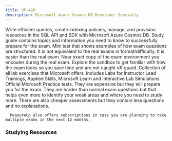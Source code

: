 ```yaml
---
title: DP-420
description: Microsoft Azure Cosmos DB Developer Specialty
---
```


<Card title="Get Started" icon="star"> 
  <LinkCard title="Exam DP-420: Microsoft Azure Cosmos DB Developer Specialty" href="https://learn.microsoft.com/certifications/exams/dp-420?WT.mc_id=studentamb_165290" target="_blank"/>
      Write efficient queries, create indexing policies, manage, and provision resources in the SQL API and SDK with Microsoft Azure Cosmos DB.
  <LinkCard title="DP-420 Study Guide" href="https://learn.microsoft.com/credentials/certifications/resources/study-guides/dp-420?WT.mc_id=studentamb_165290" target="_blank"/>
      Study guide contains topics and information you need to know to successfully prepare for the exam.
  <LinkCard title="Practice Assessment" href="https://learn.microsoft.com/en-us/credentials/certifications/azure-cosmos-db-developer-specialty/practice/assessment?assessment-type=practice&assessmentId=104&practice-assessment-type=certification&WT.mc_id=studentamb_165290" target="_blank"/>
      Mini test that shows examples of how exam questions are structured. It is not equivalent to the real exams in format/difficulty. It is easier than the real exam.
  <LinkCard title="Exam Sandbox" href="https://aka.ms/examdemo" target="_blank"/>
      Near exact copy of the exam environment you encouter during the real exam. Explore the sandbox to get familiar with how the exam looks so you save time and are not caught off guard. 
  <LinkCard title="GitHub Labs" href="https://github.com/MicrosoftLearning/dp-420-cosmos-db-dev" target="_blank"/>
      Collection of all lab exercises that Microsoft offers. Includes Labs for Instructor Lead Trainings, Applied Skills, Microsoft Learn and Interactive Lab Simulations.
</Card>

<Card title="MeasureUp Practice Tests" icon="open-book"> 
<CardGrid>
  <LinkCard title="MeasureUp Assessment" href="https://www.measureup.com/assessment-dp-420-designing-and-implementing-cloud-native-applications-using-microsoft-azure-cosmos-db.html#u44" target="_blank"/>
  <LinkCard title="MeasureUp Practice Test" href="https://www.measureup.com/microsoft-practice-test-dp-420-designing-and-implementing-cloud-native-applications-using-microsoft-azure-cosmos-db.html#u44" target="_blank"/>
</CardGrid>
  <LinkCard title="MeasureUp Subscriptions" href="https://www.measureup.com/subscription-plans-for-individuals#u44" target="_blank"/>
      Official Microsoft Practice tests. They are expensive but they will prepare you for the exam. They are harder than normal exam questions but that helps 
      even more to identify your weak areas and where you need to study more. There are also cheaper assessments but they contain less questions and no explanations.

      MeasureUp also offers subscriptions in case you are planning to take multiple exams in the next 12 months. 
</Card>

### Studying Resources

<Tabs>

  <TabItem label="Text">
  <CardGrid>
    <LinkCard title="Microsoft Learn" href="https://learn.microsoft.com/certifications/exams/dp-420?WT.mc_id=studentamb_165290" target="_blank"/>
  </CardGrid>
  </TabItem>

  <TabItem label="Videos">
  <CardGrid>
    <LinkCard title="On Demand Instructor-led Training Series" href="https://learn.microsoft.com/en-us/shows/on-demand-instructor-led-training-series/?terms=DP-420&WT.mc_id=studentamb_165290&WT.mc_id=studentamb_165290" target="_blank"/>
  </CardGrid>
  </TabItem>

  <TabItem label="Paid">
  <CardGrid>
    <LinkCard title="Microsoft Azure Free Account" href="https://azure.microsoft.com/en-us/offers/ms-azr-0044p?WT.mc_id=studentamb_165290" target="_blank"/> 
  </CardGrid>
  </TabItem>

  <TabItem label="Tests">
  <CardGrid>
    <LinkCard title="Microsoft Learn Practice Assessment" href="https://learn.microsoft.com/en-us/credentials/certifications/azure-cosmos-db-developer-specialty/practice/assessment?assessment-type=practice&assessmentId=104&practice-assessment-type=certification&WT.mc_id=studentamb_165290" target="_blank"/>
    <LinkCard title="MeasureUp Assessment" href="https://www.measureup.com/assessment-dp-420-designing-and-implementing-cloud-native-applications-using-microsoft-azure-cosmos-db.html#u44" target="_blank"/>
    <LinkCard title="MeasureUp Practice Tests" href="https://www.measureup.com/microsoft-practice-test-dp-420-designing-and-implementing-cloud-native-applications-using-microsoft-azure-cosmos-db.html#u44" target="_blank"/>
  </CardGrid>
  </TabItem>

  <TabItem label="Misc">
  <CardGrid>
  </CardGrid>
  </TabItem>
</Tabs>
